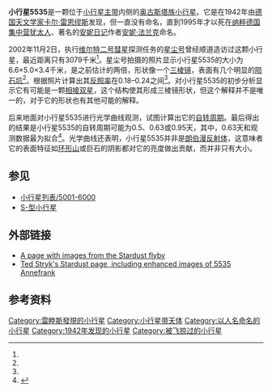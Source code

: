 {{Infobox Planet 
 | name = 5535 Annefrank
 | image = [[File:Asteroid_5535_Annefrank.jpg|200px]]
 | caption = 2002年[[星尘号|星尘号]]拍下的小行星5535照片
 | discovery=yes | physical_characteristics = yes | bgcolour=#FFFFC0
 | discoverer=[[卡爾·雷恩繆斯|卡爾·雷恩繆斯]]
 | discovery_site  = [[海德堡王座山天文台|海德堡王座山天文台]]
 | discovered=1942年3月23日
 | alt_names=1942 EM
 | named_after = [[安妮·法兰克|安妮·法兰克]]
 | mp_category=[[小行星带|主带]]，[[奥古斯塔族|奥古斯塔族]]
 | orbit_ref = <ref name=JPL/>
 | dimensions= 6.6 x 5.0 x 3.4 km <br />平均直径: 4.8 km 
 | spectral_type= [[S-型小行星|S型]]<ref name=first>{{Cite journal | title = Asteroid 5535 Annefrank size, shape, and orientation: Stardust first results | last = Duxbury | first = T. C. | coauthors = ''et al.'' | date = February 2004 | journal = Journal of geophysical research e | volume = 109 | doi = 10.1029/2003JE002108 | url = http://hdl.handle.net/2014/7110 | pages = E02002 | access-date = 2010-08-15 | archive-date = 2012-10-14 | archive-url = https://web.archive.org/web/20121014113341/http://hdl.handle.net/2014%2F7110 | dead-url = no }}</ref>
 | albedo = 0.18–0.24<ref name=first/>
 |abs_magnitude   = 14.2<ref name=JPL>{{Cite web |url=http://ssd.jpl.nasa.gov/sbdb.cgi?sstr=5535+Annefrank |title=5535 Annefrank (1942 EM) |access-date=2010-08-15 |archive-date=2011-09-08 |archive-url=https://web.archive.org/web/20110908114504/http://ssd.jpl.nasa.gov/sbdb.cgi?sstr=5535+Annefrank |dead-url=no }}</ref>
}}
'''小行星5535'''是一颗位于[[小行星带|小行星主带]]内侧的[[奥古斯塔族|奥古斯塔族]][[小行星|小行星]]。它是在1942年由[[德国|德国]][[天文学家|天文学家]][[卡尔·雷恩缪斯|卡尔·雷恩缪斯]]发现，但一直没有命名，直到1995年才以死在[[纳粹德国|纳粹德国]][[集中营|集中营]][[犹太人|犹太人]]、著名的[[安妮日记|安妮日记]]作者[[安妮·法兰克|安妮·法兰克]]命名。

2002年11月2日，执行[[维尔特二号|维尔特二号]][[彗星|彗星]]探测任务的[[星尘号|星尘号]]曾经顺道造访过这颗小行星，最近距离只有3079千米<ref name=first/>。星尘号拍摄的照片显示小行星5535的大小为6.6×5.0×3.4千米，是之前估计的两倍，形状像一个[[三棱镜|三棱镜]]，表面有几个明显的[[陨石坑|陨石坑]]<ref name=first/>。根据照片计算出其[[反照率|反照率]]在0.18–0.24之间<ref name=first/>。对小行星5535的初步分析显示它有可能是一颗[[密接联星|相接双星]]，这个结构使其形成三棱镜形状，但这个解释并不是唯一的，对于它的形状也有其他可能的解释。

后来地面对小行星5535进行光学曲线观测，试图计算出它的[[自转周期|自转周期]]。最后得出的结果是小行星5535的自转周期可能为0.5、0.63或0.95天，其中，0.63天和观测数据最为拟合<ref name=lightcurve>{{Cite journal | title = Rotational Light Curve and Rotation Period of 5535 Annefrank | last = Schmidt | first = B. E. | coauthors = Bauer, J.; Buratti, B. J.; and Russell, C. T. | date = March 12–16, 2007 | journal = 38th Lunar and Planetary Science Conference | page = 1859 | url = http://adsabs.harvard.edu/abs/2007LPI....38.1859S}}</ref>。光学曲线还表明，小行星5535并非是[[朗伯漫反射体|朗伯漫反射体]]，这意味者它的表面特征如[[环形山|环形山]]或巨石的阴影都对它的亮度做出贡献，而并非只有大小。

== 参见 ==
* [[小行星列表/5001-6000|小行星列表/5001-6000]]
* [[S-型小行星|S-型小行星]]

== 外部链接 ==
{{Commons|(5535) Annefrank|5535 Annefrank}}
* [http://www.hohmanntransfer.com/top/stardust/5535.htm A page with images from the Stardust flyby] {{Wayback|url=http://www.hohmanntransfer.com/top/stardust/5535.htm |date=20110927091005 }}
* [https://web.archive.org/web/20150924111014/http://www.strykfoto.org/stardust.htm Ted Stryk's Stardust page, including enhanced images of 5535 Annefrank]

== 参考资料 ==
{{Reflist}}

[[Category:雷睦斯發現的小行星|Category:雷睦斯發現的小行星]]
[[Category:小行星带天体|Category:小行星带天体]]
[[Category:以人名命名的小行星|Category:以人名命名的小行星]]
[[Category:1942年发现的小行星|Category:1942年发现的小行星]]
[[Category:被飞掠过的小行星|Category:被飞掠过的小行星]]